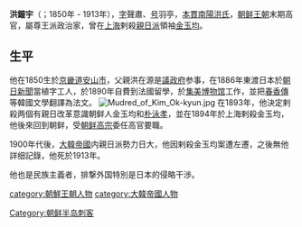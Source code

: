 {{Unreferenced|time=2019-05-31T05:01:38+00:00}}
{{東亞男性歷史人物
|名稱 =洪鐘宇
|身份 =
|國家 = 朝鮮
|時代 = [[朝鮮王朝|朝鮮王朝]]
|主君 =
|屆數 =
|最高職務 =
|前任 =
|繼任 =
|圖片名稱 = HongJongU.JPG
|圖片大小 =
|圖片說明 =1895年於[[法國|法國]]留學期間的洪鐘宇
|羅馬拼音 =
|諺文 = <!--朝鮮、韓國人用-->
|字 = 聲肅
|號 = 羽亭
|職官 =
|信仰 = <!--指的是宗教信仰-->
|本貫 = 南陽洪氏
|初名 =
|兒名 = <!--朝鮮人用-->
|出生日期 = 1850年11月17日
|出生地點 = [[朝鮮國|朝鮮國]][[京畿道|京畿道]][[安山市|安山郡]]
|婚年 =
|逝世日期 = {{death date and age|1913|01|12|1850|11|17}}
|逝世地點 = {{KOR-JPN}}[[京畿道|京畿道]][[仁川|仁川府]]
|墓葬 =
|祠廟 =
|父親 = 洪在源（홍재원）
|嫡母 =
|母親 = 全州李氏
|妻 =
|子 =
|女 =
|其他親屬 = 洪致燮（홍치섭，祖父）
|出身 = <!---此处指科举出身--->
|功名 =
|經歷 =
|著作 = 《直星行年便覽》、《法規類編續壹》、《[[春香傳|春香傳]]》法文譯版、《[[沈清傳|沈清傳]]》法文譯版
}}
{{Infobox Korean name|hangul=홍종우|hanja=洪鐘宇|rr=Hong Jongu|mr=Hong Chongu|hangulho = 우정
|hanjaho = 羽亭
|rrho = U Jeong
|mrho = U Chŏng}}
'''洪鐘宇'''（{{lang-ko|홍종우}}；1850年 - 1913年），[[字|字]]聲肅、[[号|号]]羽亭，[[本貫|本貫]][[南陽洪氏|南陽洪氏]]，[[朝鲜王朝|朝鲜王朝]]末期高官，屬尊王派政治家，曾在[[上海|上海]]剌殺[[親日派|親日派]]領袖[[金玉均|金玉均]]。

==生平==
他在1850生於[[京畿道|京畿道]][[安山市|安山市]]，父親洪在源是[[議政府|議政府]]参事，在1886年東渡日本於[[朝日新聞|朝日新聞]]當植字工人，於1890年自費到法國留學，於[[集美博物馆|集美博物馆]]工作，並把[[春香傳|春香傳]]等韓國文學翻譯為法文。
[[File:Mudred_of_Kim_Ok-kyun.jpg|thumb]]
在1893年，他決定剌殺两個有親日改革意識朝鲜人金玉均和[[朴泳孝|朴泳孝]]，並在1894年於上海剌殺金玉均，他後來回到朝鲜，受[[朝鲜高宗|朝鲜高宗]]委任高官要職。

1900年代後，[[大韓帝國|大韓帝國]]内親日派勢力日大，他因剌殺金玉均案遭左遷，之後無他詳细記錄，他死於1913年。

他也是民族主義者，排撃外国特別是日本的侵略干渉。

[[category:朝鮮王朝人物|category:朝鮮王朝人物]]
[[category:大韓帝國人物|category:大韓帝國人物]]
[[Category:朝鲜半岛刺客|Category:朝鲜半岛刺客]]